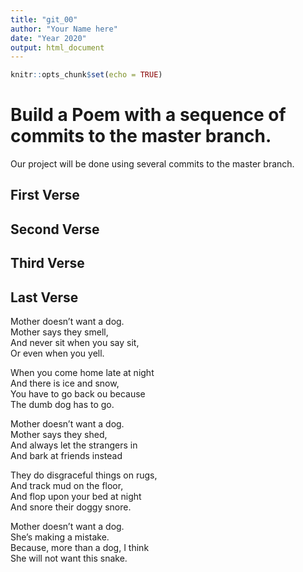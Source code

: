 ```yaml
---
title: "git_00"
author: "Your Name here"
date: "Year 2020"
output: html_document
---
```


```r
knitr::opts_chunk$set(echo = TRUE)
```
# Build a Poem with a sequence of commits to the master branch.
Our project will be done using several commits to the master branch.
<!-- Do not modify or change any text in "!--" bracketed areas such as this --- these are instructions to
you, if you change any of this the git program will notice it and compromise your git merging strategy !-->

## First Verse 
<!--Put the first five lines of a poem by Lewis Carrol in this section!-->

## Second Verse
<!--Put the first five lines of a poem by Robert Frost here!-->

## Third Verse
<!--Put the first two verses of The Walrus and the Carpenter here!-->

## Last Verse
<!--Put a short poem of your choice 8-20 lines,here!-->
Mother doesn't want a dog.  
Mother says they smell,  
And never sit when you say sit,  
Or even when you yell.  
  
When you come home late at night  
And there is ice and snow,  
You have to go back ou because  
The dumb dog has to go.  
  
Mother doesn't want a dog.  
Mother says they shed,  
And always let the strangers in  
And bark at friends instead  
  
They do disgraceful things on rugs,  
And track mud on the floor,  
And flop upon your bed at night  
And snore their doggy snore.  
  
Mother doesn't want a dog.  
She's making a mistake.  
Because, more than a dog, I think  
She will not want this snake.  
  